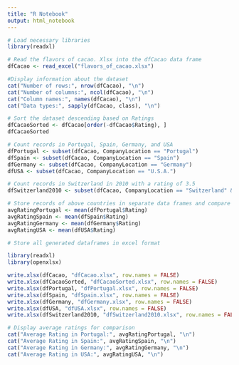 ```yaml
---
title: "R Notebook"
output: html_notebook
---
```


```r
# Load necessary libraries
library(readxl)

# Read the flavors of cacao. Xlsx into the dfCacao data frame
dfCacao <- read_excel("flavors_of_cacao.xlsx")

#Display information about the dataset
cat("Number of rows:", nrow(dfCacao), "\n")
cat("Number of columns:", ncol(dfCacao), "\n")
cat("Column names:", names(dfCacao), "\n")
cat("Data types:", sapply(dfCacao, class), "\n")
```

```r
# Sort the dataset descending based on Ratings
dfCacaoSorted <- dfCacao[order(-dfCacao$Rating), ]
dfCacaoSorted
```
```r
# Count records in Portugal, Spain, Germany, and USA
dfPortugal <- subset(dfCacao, CompanyLocation == "Portugal")
dfSpain <- subset(dfCacao, CompanyLocation == "Spain")
dfGermany <- subset(dfCacao, CompanyLocation == "Germany")
dfUSA <- subset(dfCacao, CompanyLocation == "U.S.A.")
```

```r
# Count records in Switzerland in 2010 with a rating of 3.5
dfSwitzerland2010 <- subset(dfCacao, CompanyLocation == "Switzerland" & ReviewDate == 2010 & Rating == 3.5)
```

```r
# Store records of above countries in separate data frames and compare average ratings
avgRatingPortugal <- mean(dfPortugal$Rating)
avgRatingSpain <- mean(dfSpain$Rating)
avgRatingGermany <- mean(dfGermany$Rating)
avgRatingUSA <- mean(dfUSA$Rating)
```

```r
# Store all generated dataframes in excel format

library(readxl)
library(openxlsx)

write.xlsx(dfCacao, "dfCacao.xlsx", row.names = FALSE)
write.xlsx(dfCacaoSorted, "dfCacaoSorted.xlsx", row.names = FALSE)
write.xlsx(dfPortugal, "dfPortugal.xlsx", row.names = FALSE)
write.xlsx(dfSpain, "dfSpain.xlsx", row.names = FALSE)
write.xlsx(dfGermany, "dfGermany.xlsx", row.names = FALSE)
write.xlsx(dfUSA, "dfUSA.xlsx", row.names = FALSE)
write.xlsx(dfSwitzerland2010, "dfSwitzerland2010.xlsx", row.names = FALSE)
```
```r
# Display average ratings for comparison
cat("Average Rating in Portugal:", avgRatingPortugal, "\n")
cat("Average Rating in Spain:", avgRatingSpain, "\n")
cat("Average Rating in Germany:", avgRatingGermany, "\n")
cat("Average Rating in USA:", avgRatingUSA, "\n")
```

